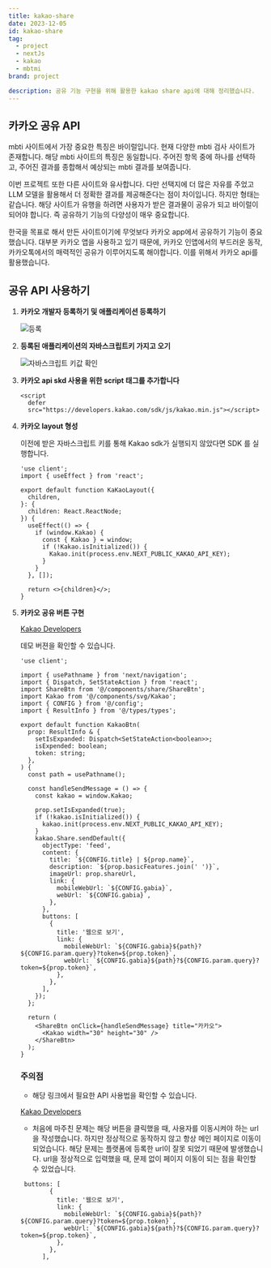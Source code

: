 ```yaml
---
title: kakao-share
date: 2023-12-05
id: kakao-share
tag:
  - project
  - nextJs
  - kakao
  - mbtmi
brand: project

description: 공유 기능 구현을 위해 활용한 kakao share api에 대해 정리했습니다.
---
```


## 카카오 공유 API

mbti 사이트에서 가장 중요한 특징은 바이럴입니다. 현재 다양한 mbti 검사 사이트가 존재합니다. 해당 mbti 사이트의 특징은 동일합니다. 주어진 항목 중에 하나를 선택하고, 주어진 결과를 종합해서 예상되는 mbti 결과를 보여줍니다.

이번 프로젝트 또한 다른 사이트와 유사합니다. 다만 선택지에 더 많은 자유를 주었고 LLM 모델을 활용해서 더 정확한 결과를 제공해준다는 점이 차이입니다. 하지만 형태는 같습니다. 해당 사이트가 유행을 하려면 사용자가 받은 결과물이 공유가 되고 바이럴이 되어야 합니다. 즉 공유하기 기능의 다양성이 매우 중요합니다.

한국을 목표로 해서 만든 사이트이기에 무엇보다 카카오 app에서 공유하기 기능이 중요했습니다. 대부분 카카오 앱을 사용하고 있기 때문에, 카카오 인앱에서의 부드러운 동작, 카카오톡에서의 매력적인 공유가 이루어지도록 해야합니다. 이를 위해서 카카오 api를 활용했습니다.

## 공유 API 사용하기

1. **카카오 개발자 등록하기 및 애플리케이션 등록하기**

   ![등록](/images/kakao-share/solution.png)

2. **등록된 애플리케이션의 자바스크립트키 가지고 오기**

   ![자바스크립트 키값 확인](/images/kakao-share/solution1.png)

3. **카카오 api skd 사용을 위한 script 태그를 추가합니다**

   ```tsx
   <script
     defer
     src="https://developers.kakao.com/sdk/js/kakao.min.js"></script>
   ```

4. **카카오 layout 형성**

   이전에 받은 자바스크립트 키를 통해 Kakao sdk가 실행되지 않았다면 SDK 를 실행합니다.

   ```tsx
   'use client';
   import { useEffect } from 'react';

   export default function KaKaoLayout({
     children,
   }: {
     children: React.ReactNode;
   }) {
     useEffect(() => {
       if (window.Kakao) {
         const { Kakao } = window;
         if (!Kakao.isInitialized()) {
           Kakao.init(process.env.NEXT_PUBLIC_KAKAO_API_KEY);
         }
       }
     }, []);

     return <>{children}</>;
   }
   ```

5. **카카오 공유 버튼 구현**

   [Kakao Developers](https://developers.kakao.com/tool/demo/message/kakaolink?method=send&default_template=feed)

   데모 버젼을 확인할 수 있습니다.

   ```tsx
   'use client';

   import { usePathname } from 'next/navigation';
   import { Dispatch, SetStateAction } from 'react';
   import ShareBtn from '@/components/share/ShareBtn';
   import Kakao from '@/components/svg/Kakao';
   import { CONFIG } from '@/config';
   import { ResultInfo } from '@/types/types';

   export default function KakaoBtn(
     prop: ResultInfo & {
       setIsExpanded: Dispatch<SetStateAction<boolean>>;
       isExpended: boolean;
       token: string;
     },
   ) {
     const path = usePathname();

     const handleSendMessage = () => {
       const kakao = window.Kakao;

       prop.setIsExpanded(true);
       if (!kakao.isInitialized()) {
         kakao.init(process.env.NEXT_PUBLIC_KAKAO_API_KEY);
       }
       kakao.Share.sendDefault({
         objectType: 'feed',
         content: {
           title: `${CONFIG.title} | ${prop.name}`,
           description: `${prop.basicFeatures.join(' ')}`,
           imageUrl: prop.shareUrl,
           link: {
             mobileWebUrl: `${CONFIG.gabia}`,
             webUrl: `${CONFIG.gabia}`,
           },
         },
         buttons: [
           {
             title: '웹으로 보기',
             link: {
               mobileWebUrl: `${CONFIG.gabia}${path}?${CONFIG.param.query}?token=${prop.token}`,
               webUrl: `${CONFIG.gabia}${path}?${CONFIG.param.query}?token=${prop.token}`,
             },
           },
         ],
       });
     };

     return (
       <ShareBtn onClick={handleSendMessage} title="카카오">
         <Kakao width="30" height="30" />
       </ShareBtn>
     );
   }
   ```

   ### 주의점

   - 해당 링크에서 필요한 API 사용법을 확인할 수 있습니다.

   [Kakao Developers](https://developers.kakao.com/sdk/reference/js/release/Kakao.Share.html#.sendDefault)

   - 처음에 마주친 문제는 해당 버튼을 클릭했을 때, 사용자를 이동시켜야 하는 url을 작성했습니다. 하지만 정상적으로 동작하지 않고 항상 메인 페이지로 이동이 되었습니다. 해당 문제는 플랫폼에 등록한 url이 잘못 되었기 때문에 발생했습니다.
     url을 정상적으로 입력했을 때, 문제 없이 페이지 이동이 되는 점을 확인할 수 있었습니다.

   ```tsx
    buttons: [
           {
             title: '웹으로 보기',
             link: {
               mobileWebUrl: `${CONFIG.gabia}${path}?${CONFIG.param.query}?token=${prop.token}`,
               webUrl: `${CONFIG.gabia}${path}?${CONFIG.param.query}?token=${prop.token}`,
             },
           },
         ],
   ```
